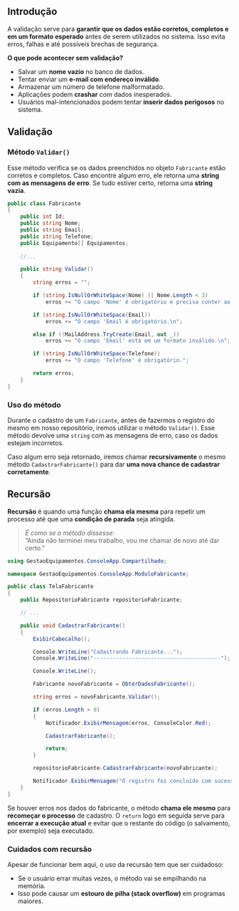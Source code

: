 ## Introdução

A validação serve para **garantir que os dados estão corretos, completos e em um formato esperado** antes de serem utilizados no sistema. Isso evita erros, falhas e até possíveis brechas de segurança.

**O que pode acontecer sem validação?**
- Salvar um **nome vazio** no banco de dados.
- Tentar enviar um **e-mail com endereço inválido**.
- Armazenar um número de telefone malformatado.
- Aplicações podem **crashar** com dados inesperados.
- Usuários mal-intencionados podem tentar **inserir dados perigosos** no sistema.

## Validação

### Método `Validar()`

Esse método verifica se os dados preenchidos no objeto `Fabricante` estão corretos e completos. Caso encontre algum erro, ele retorna uma **string com as mensagens de erro**. Se tudo estiver certo, retorna uma **string vazia**.

```cs
public class Fabricante
{
    public int Id;
    public string Nome;
    public string Email;
    public string Telefone;
    public Equipamento[] Equipamentos;
    
	//...

    public string Validar()
    {
        string erros = "";

        if (string.IsNullOrWhiteSpace(Nome) || Nome.Length < 3)
            erros += "O campo 'Nome' é obrigatório e precisa conter ao menos 3 caracteres.\n";

        if (string.IsNullOrWhiteSpace(Email))
            erros += "O campo 'Email é obrigatório.\n";

        else if (!MailAddress.TryCreate(Email, out _))
            erros += "O campo 'Email' está em um formato inválido.\n";

        if (string.IsNullOrWhiteSpace(Telefone))
            erros += "O campo 'Telefone' é obrigatório.";

        return erros;
    }
}
```

### Uso do método

Durante o cadastro de um `Fabricante`, antes de fazermos o registro do mesmo em nosso repositório, iremos utilizar o método `Validar()`. Esse método devolve uma `string` com as mensagens de erro, caso os dados estejam incorretos.

Caso algum erro seja retornado, iremos chamar **recursivamente** o mesmo método `CadastrarFabricante()` para dar **uma nova chance de cadastrar corretamente**.

## Recursão

**Recursão** é quando uma função **chama ela mesma** para repetir um processo até que uma **condição de parada** seja atingida.

> *É como se o método dissesse:*  
> “Ainda não terminei meu trabalho, vou me chamar de novo até dar certo.”

```cs
using GestaoEquipamentos.ConsoleApp.Compartilhado;

namespace GestaoEquipamentos.ConsoleApp.ModuloFabricante;

public class TelaFabricante
{
    public RepositorioFabricante repositorioFabricante;

	// ...

    public void CadastrarFabricante()
    {
        ExibirCabecalho();

        Console.WriteLine("Cadastrando Fabricante...");
        Console.WriteLine("----------------------------------------");

        Console.WriteLine();

        Fabricante novoFabricante = ObterDadosFabricante();

        string erros = novoFabricante.Validar();

        if (erros.Length > 0)
        {
            Notificador.ExibirMensagem(erros, ConsoleColor.Red);

            CadastrarFabricante();

            return;
        }

        repositorioFabricante.CadastrarFabricante(novoFabricante);

        Notificador.ExibirMensagem("O registro foi concluído com sucesso!", ConsoleColor.Green);
    }
}
```

Se houver erros nos dados do fabricante, o método **chama ele mesmo** para **recomeçar o processo** de cadastro. O `return` logo em seguida serve para **encerrar a execução atual** e evitar que o restante do código (o salvamento, por exemplo) seja executado.

### Cuidados com recursão

Apesar de funcionar bem aqui, o uso da recursão tem que ser cuidadoso:

- Se o usuário errar muitas vezes, o método vai se empilhando na memória.
- Isso pode causar um **estouro de pilha (stack overflow)** em programas maiores.